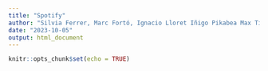 ---
title: "Spotify"
author: "Silvia Ferrer, Marc Fortó, Ignacio Lloret Iñigo Pikabea Max Ticó Rong Xing"
date: "2023-10-05"
output: html_document
---

```{r setup, include=FALSE}
knitr::opts_chunk$set(echo = TRUE)
```
